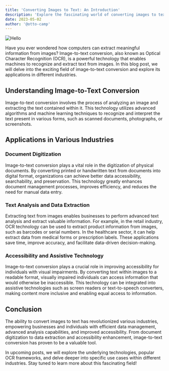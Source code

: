 ```yaml
---
title: 'Converting Images to Text: An Introduction'
description: 'Explore the fascinating world of converting images to text and discover its applications in various industries.'
date: 2023-05-02
author: '@otto-camp'
---
```


<Toc />

![Hello](https://raw.githubusercontent.com/otto-camp/textsnap/main/images/TextSnap1.png)

Have you ever wondered how computers can extract meaningful information from images? Image-to-text conversion, also known as Optical Character Recognition (OCR), is a powerful technology that enables machines to recognize and extract text from images. In this blog post, we will delve into the exciting field of image-to-text conversion and explore its applications in different industries.

## Understanding Image-to-Text Conversion

Image-to-text conversion involves the process of analyzing an image and extracting the text contained within it. This technology utilizes advanced algorithms and machine learning techniques to recognize and interpret the text present in various forms, such as scanned documents, photographs, or screenshots.

## Applications in Various Industries

### Document Digitization

Image-to-text conversion plays a vital role in the digitization of physical documents. By converting printed or handwritten text from documents into digital format, organizations can achieve better data accessibility, searchability, and preservation. This technology greatly enhances document management processes, improves efficiency, and reduces the need for manual data entry.

### Text Analysis and Data Extraction

Extracting text from images enables businesses to perform advanced text analysis and extract valuable information. For example, in the retail industry, OCR technology can be used to extract product information from images, such as barcodes or serial numbers. In the healthcare sector, it can help extract data from medical forms or prescription labels. These applications save time, improve accuracy, and facilitate data-driven decision-making.

### Accessibility and Assistive Technology

Image-to-text conversion plays a crucial role in improving accessibility for individuals with visual impairments. By converting text within images to a readable format, visually impaired individuals can access information that would otherwise be inaccessible. This technology can be integrated into assistive technologies such as screen readers or text-to-speech converters, making content more inclusive and enabling equal access to information.

## Conclusion

The ability to convert images to text has revolutionized various industries, empowering businesses and individuals with efficient data management, advanced analysis capabilities, and improved accessibility. From document digitization to data extraction and accessibility enhancement, image-to-text conversion has proven to be a valuable tool.

In upcoming posts, we will explore the underlying technologies, popular OCR frameworks, and delve deeper into specific use cases within different industries. Stay tuned to learn more about this fascinating field!
